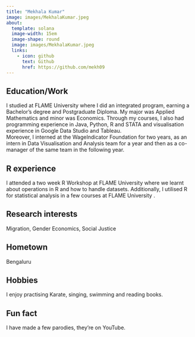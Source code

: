```yaml
---
title: "Mekhala Kumar"
image: images/MekhalaKumar.jpeg
about:
  template: solana
  image-width: 15em
  image-shape: round
  image: images/MekhalaKumar.jpeg
  links:
    - icon: github
      text: Github
      href: https://github.com/mekh09
---
```


## Education/Work

I studied at FLAME University where I did an integrated program, earning a Bachelor's degree and Postgraduate Diploma. My major was Applied Mathematics and minor was Economics. Through my courses, I also had programming experience in Java, Python, R and STATA and visualisation experience in Google Data Studio and Tableau.\
Moreover, I interned at the WageIndicator Foundation for two years, as an intern in Data Visualisation and Analysis team for a year and then as a co-manager of the same team in the following year.

## R experience

I attended a two week R Workshop at FLAME University where we learnt about operations in R and how to handle datasets. Additionally, I utilised R for statistical analysis in a few courses at FLAME University .

## Research interests

Migration, Gender Economics, Social Justice

## Hometown

Bengaluru

## Hobbies

I enjoy practising Karate, singing, swimming and reading books.

## Fun fact

I have made a few parodies, they're on YouTube.
